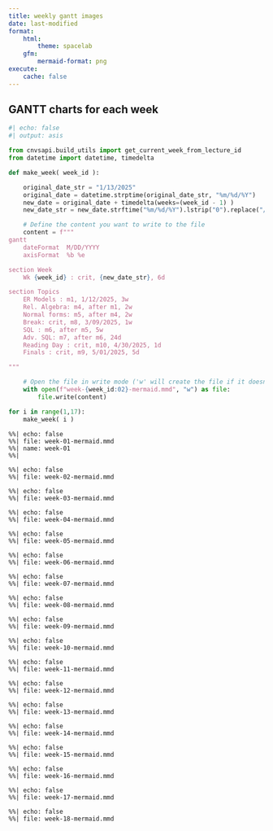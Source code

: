 ```yaml
---
title: weekly gantt images
date: last-modified
format:
    html:
        theme: spacelab
    gfm:
        mermaid-format: png
execute:
    cache: false
---
```

## GANTT charts for each week

```python
#| echo: false
#| output: asis

from cnvsapi.build_utils import get_current_week_from_lecture_id
from datetime import datetime, timedelta

def make_week( week_id ):

    original_date_str = "1/13/2025"
    original_date = datetime.strptime(original_date_str, "%m/%d/%Y")
    new_date = original_date + timedelta(weeks=(week_id - 1) )
    new_date_str = new_date.strftime("%m/%d/%Y").lstrip("0").replace("/0", "/")

    # Define the content you want to write to the file
    content = f"""
gantt
    dateFormat  M/DD/YYYY
    axisFormat  %b %e

section Week
    Wk {week_id} : crit, {new_date_str}, 6d

section Topics
    ER Models : m1, 1/12/2025, 3w
    Rel. Algebra: m4, after m1, 2w
    Normal forms: m5, after m4, 2w
    Break: crit, m8, 3/09/2025, 1w
    SQL : m6, after m5, 5w
    Adv. SQL: m7, after m6, 24d
    Reading Day : crit, m10, 4/30/2025, 1d
    Finals : crit, m9, 5/01/2025, 5d

"""

    # Open the file in write mode ('w' will create the file if it doesn't exist or overwrite it if it does)
    with open(f"week-{week_id:02}-mermaid.mmd", "w") as file:
        file.write(content)

for i in range(1,17):
    make_week( i )

```



```mermaid
%%| echo: false
%%| file: week-01-mermaid.mmd
%%| name: week-01
%%| 
```

```mermaid
%%| echo: false
%%| file: week-02-mermaid.mmd
```
```mermaid
%%| echo: false
%%| file: week-03-mermaid.mmd
```
```mermaid
%%| echo: false
%%| file: week-04-mermaid.mmd
```
```mermaid
%%| echo: false
%%| file: week-05-mermaid.mmd
```
```mermaid
%%| echo: false
%%| file: week-06-mermaid.mmd
```
```mermaid
%%| echo: false
%%| file: week-07-mermaid.mmd
```
```mermaid
%%| echo: false
%%| file: week-08-mermaid.mmd
```
```mermaid
%%| echo: false
%%| file: week-09-mermaid.mmd
```
```mermaid
%%| echo: false
%%| file: week-10-mermaid.mmd
```
```mermaid
%%| echo: false
%%| file: week-11-mermaid.mmd
```
```mermaid
%%| echo: false
%%| file: week-12-mermaid.mmd
```
```mermaid
%%| echo: false
%%| file: week-13-mermaid.mmd
```
```mermaid
%%| echo: false
%%| file: week-14-mermaid.mmd
```
```mermaid
%%| echo: false
%%| file: week-15-mermaid.mmd
```
```mermaid
%%| echo: false
%%| file: week-16-mermaid.mmd
```
```mermaid
%%| echo: false
%%| file: week-17-mermaid.mmd
```
```mermaid
%%| echo: false
%%| file: week-18-mermaid.mmd
```
